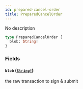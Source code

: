```yaml
---
id: prepared-cancel-order
title: PreparedCancelOrder
---
```


No description

```graphql
type PreparedCancelOrder {
  blob: String!
}
```

### Fields

#### `blob` ([`String!`](/graphql/scalars/string))

the raw transaction to sign & submit
